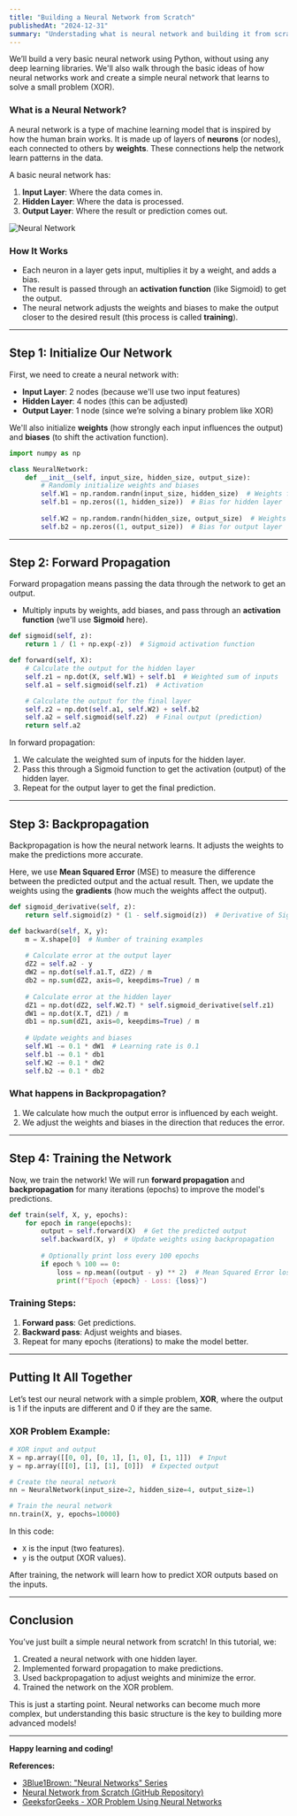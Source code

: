```yaml
---
title: "Building a Neural Network from Scratch"
publishedAt: "2024-12-31"
summary: "Understading what is neural network and building it from scratch."
---
```

We’ll build a very basic neural network using Python, without using any deep learning libraries. We'll also walk through the basic ideas of how neural networks work and create a simple neural network that learns to solve a small problem (XOR).

### **What is a Neural Network?**

A neural network is a type of machine learning model that is inspired by how the human brain works. It is made up of layers of **neurons** (or nodes), each connected to others by **weights**. These connections help the network learn patterns in the data.

A basic neural network has:
1. **Input Layer**: Where the data comes in.
2. **Hidden Layer**: Where the data is processed.
3. **Output Layer**: Where the result or prediction comes out.

![Neural Network](/neuralnetwork.png)

### **How It Works**
- Each neuron in a layer gets input, multiplies it by a weight, and adds a bias.
- The result is passed through an **activation function** (like Sigmoid) to get the output.
- The neural network adjusts the weights and biases to make the output closer to the desired result (this process is called **training**).

---

## **Step 1: Initialize Our Network**

First, we need to create a neural network with:
- **Input Layer**: 2 nodes (because we'll use two input features)
- **Hidden Layer**: 4 nodes (this can be adjusted)
- **Output Layer**: 1 node (since we’re solving a binary problem like XOR)

We'll also initialize **weights** (how strongly each input influences the output) and **biases** (to shift the activation function).

```python
import numpy as np

class NeuralNetwork:
    def __init__(self, input_size, hidden_size, output_size):
        # Randomly initialize weights and biases
        self.W1 = np.random.randn(input_size, hidden_size)  # Weights for input to hidden
        self.b1 = np.zeros((1, hidden_size))  # Bias for hidden layer
        
        self.W2 = np.random.randn(hidden_size, output_size)  # Weights for hidden to output
        self.b2 = np.zeros((1, output_size))  # Bias for output layer
```

---

## **Step 2: Forward Propagation**

Forward propagation means passing the data through the network to get an output.

- Multiply inputs by weights, add biases, and pass through an **activation function** (we'll use **Sigmoid** here).

```python
def sigmoid(self, z):
    return 1 / (1 + np.exp(-z))  # Sigmoid activation function

def forward(self, X):
    # Calculate the output for the hidden layer
    self.z1 = np.dot(X, self.W1) + self.b1  # Weighted sum of inputs
    self.a1 = self.sigmoid(self.z1)  # Activation

    # Calculate the output for the final layer
    self.z2 = np.dot(self.a1, self.W2) + self.b2
    self.a2 = self.sigmoid(self.z2)  # Final output (prediction)
    return self.a2
```

In forward propagation:
1. We calculate the weighted sum of inputs for the hidden layer.
2. Pass this through a Sigmoid function to get the activation (output) of the hidden layer.
3. Repeat for the output layer to get the final prediction.

---

## **Step 3: Backpropagation**

Backpropagation is how the neural network learns. It adjusts the weights to make the predictions more accurate.

Here, we use **Mean Squared Error** (MSE) to measure the difference between the predicted output and the actual result. Then, we update the weights using the **gradients** (how much the weights affect the output).

```python
def sigmoid_derivative(self, z):
    return self.sigmoid(z) * (1 - self.sigmoid(z))  # Derivative of Sigmoid

def backward(self, X, y):
    m = X.shape[0]  # Number of training examples
    
    # Calculate error at the output layer
    dZ2 = self.a2 - y
    dW2 = np.dot(self.a1.T, dZ2) / m
    db2 = np.sum(dZ2, axis=0, keepdims=True) / m
    
    # Calculate error at the hidden layer
    dZ1 = np.dot(dZ2, self.W2.T) * self.sigmoid_derivative(self.z1)
    dW1 = np.dot(X.T, dZ1) / m
    db1 = np.sum(dZ1, axis=0, keepdims=True) / m
    
    # Update weights and biases
    self.W1 -= 0.1 * dW1  # Learning rate is 0.1
    self.b1 -= 0.1 * db1
    self.W2 -= 0.1 * dW2
    self.b2 -= 0.1 * db2
```

### **What happens in Backpropagation?**
1. We calculate how much the output error is influenced by each weight.
2. We adjust the weights and biases in the direction that reduces the error.

---

## **Step 4: Training the Network**

Now, we train the network! We will run **forward propagation** and **backpropagation** for many iterations (epochs) to improve the model's predictions.

```python
def train(self, X, y, epochs):
    for epoch in range(epochs):
        output = self.forward(X)  # Get the predicted output
        self.backward(X, y)  # Update weights using backpropagation
        
        # Optionally print loss every 100 epochs
        if epoch % 100 == 0:
            loss = np.mean((output - y) ** 2)  # Mean Squared Error loss
            print(f"Epoch {epoch} - Loss: {loss}")
```

### **Training Steps:**
1. **Forward pass**: Get predictions.
2. **Backward pass**: Adjust weights and biases.
3. Repeat for many epochs (iterations) to make the model better.

---

## **Putting It All Together**

Let’s test our neural network with a simple problem, **XOR**, where the output is 1 if the inputs are different and 0 if they are the same.

### **XOR Problem Example**:

```python
# XOR input and output
X = np.array([[0, 0], [0, 1], [1, 0], [1, 1]])  # Input
y = np.array([[0], [1], [1], [0]])  # Expected output

# Create the neural network
nn = NeuralNetwork(input_size=2, hidden_size=4, output_size=1)

# Train the neural network
nn.train(X, y, epochs=10000)
```

In this code:
- `X` is the input (two features).
- `y` is the output (XOR values).

After training, the network will learn how to predict XOR outputs based on the inputs.

---

## **Conclusion**

You’ve just built a simple neural network from scratch! In this tutorial, we:
1. Created a neural network with one hidden layer.
2. Implemented forward propagation to make predictions.
3. Used backpropagation to adjust weights and minimize the error.
4. Trained the network on the XOR problem.

This is just a starting point. Neural networks can become much more complex, but understanding this basic structure is the key to building more advanced models!

---

**Happy learning and coding!**

**References:**
 - [3Blue1Brown: "Neural Networks" Series](https://youtu.be/aircAruvnKk?si=ww8fWNc1xJlPqEjQ)
 - [Neural Network from Scratch (GitHub Repository)](https://github.com/lionelmessi6410/Neural-Networks-from-Scratch)
 - [GeeksforGeeks - XOR Problem Using Neural Networks](https://www.geeksforgeeks.org/how-neural-networks-solve-the-xor-problem)